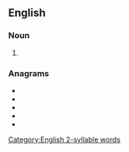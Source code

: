 ==English==
[[Category:English 2-syllable words]]

===Noun===
{{head|en|noun plural form}}

# {{plural of|hatred|lang=en}}

===Anagrams===
* {{l|en|dearths}}
* {{l|en|hardest}}
* {{l|en|heardst}}
* {{l|en|threads}}
* {{l|en|trashed}}